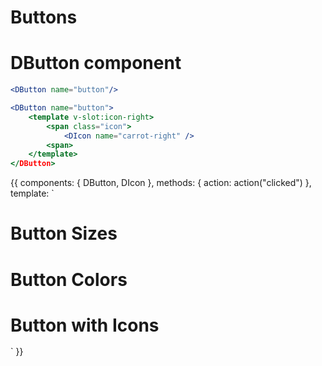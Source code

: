 
<Meta title="Elements|Buttons" component={DButton} decorators={[withA11y]} />

# Buttons
<Props of={DButton} />

# DButton component
```jsx
<DButton name="button"/>
```

```jsx
<DButton name="button">
    <template v-slot:icon-right>
        <span class="icon">
            <DIcon name="carrot-right" />
        <span>
    </template>
</DButton>
```

<Preview>
  <Story name="Buttons">
    {{
        components: { DButton, DIcon },
        methods: { action: action("clicked") },
        template: `
        <div>
            <div>
                <h1 style="margin-bottom: 1rem;">Button Sizes</h1>
                <DButton name="Button" size="small" @click="action"/>
                <DButton name="Button" size="normal"/>
                <DButton name="Button"/>
                <DButton name="Button" size="medium"/>
                <DButton name="Button" size="large"/>
            </div>
            <div style="margin-top: 2rem;">
                <h1 style="margin-bottom: 1rem;">Button Colors</h1>
                <DButton name="Button" variant="primary"/>
                <DButton name="Button" variant="success"/>
                <DButton name="Button" variant="warning"/>
                <DButton name="Button" variant="danger"/>
                <DButton name="Button" variant="info"/>
                <DButton name="Button" variant="link"/>
                <DButton name="Button" variant="dark"/>
                <DButton name="Button" variant="light"/>
            </div>
            <div style="margin-top: 2rem;">
                <h1 style="margin-bottom: 1rem;">Button with Icons</h1>
                <DButton name="button">
                    <template #icon-right>
                        <span class="icon">
                            <DIcon name="carrot-right" />
                        </span>
                    </template>
                </DButton>
                 <DButton name="button" variant="warning">
                    <template #icon-left>
                        <span class="icon">
                            <DIcon name="alert"/>
                        </span>
                    </template>
                </DButton>
                <DButton name="button" variant="link">
                    <template #icon-left>
                        <span class="icon">
                            <DIcon name="calendar"/>
                        </span>
                    </template>
                    <template #icon-right>
                        <span class="icon">
                            <DIcon name="plus-2"/>
                        </span>
                    </template>
                </DButton>
            </div>
        </div>
        `
    }}
  </Story>
</Preview>